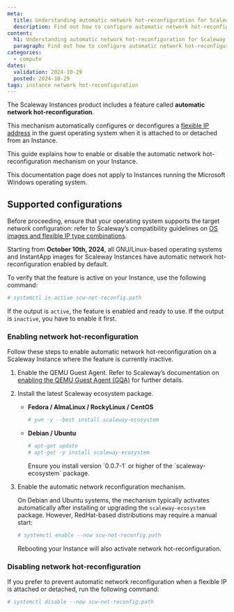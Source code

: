 ```yaml
---
meta:
  title: Understanding automatic network hot-reconfiguration for Scaleway Instances
  description: Find out how to configure automatic network hot-reconfiguration for Scaleway Instances.
content:
  h1: Understanding automatic network hot-reconfiguration for Scaleway Instances
  paragraph: Find out how to configure automatic network hot-reconfiguration for Scaleway Instances.
categories:
  - compute
dates:
  validation: 2024-10-29
  posted: 2024-10-29
tags: instance network hot-reconfiguration
---
```


The Scaleway Instances product includes a feature called **automatic network hot-reconfiguration**.

This mechanism automatically configures or deconfigures a [flexible IP address](/compute/instances/concepts/#flexible-ip) in the guest operating system when it is attached to or detached from an Instance.

This guide explains how to enable or disable the automatic network hot-reconfiguration mechanism on your Instance.

<Message type="note">
  This documentation page does not apply to Instances running the Microsoft Windows operating system.
</Message>

## Supported configurations

Before proceeding, ensure that your operating system supports the target network configuration: refer to Scaleway’s compatibility guidelines on [OS images and flexible IP type combinations](/compute/instances/reference-content/comaptibility-scw-os-images-flexible-ip/).

Starting from **October 10th, 2024**, all GNU/Linux-based operating systems and InstantApp images for Scaleway Instances have automatic network hot-reconfiguration enabled by default.

To verify that the feature is active on your Instance, use the following command:

```bash
# systemctl is-active scw-net-reconfig.path
```

If the output is `active`, the feature is enabled and ready to use. If the output is `inactive`, you have to enable it first.


### Enabling network hot-reconfiguration

Follow these steps to enable automatic network hot-reconfiguration on a Scaleway Instance where the feature is currently inactive.

1. Enable the QEMU Guest Agent. Refer to Scaleway’s documentation on [enabling the QEMU Guest Agent (GQA)](compute/instances/reference-content/understanding-qemu-guest-agent/#opting-in) for further details.

2. Install the latest Scaleway ecosystem package.

   - **Fedora / AlmaLinux / RockyLinux / CentOS**
     ```bash
     # yum -y --best install scaleway-ecosystem
     ```

   - **Debian / Ubuntu**
     ```bash
     # apt-get update
     # apt-get -y install scaleway-ecosystem
     ```

     <Message type="note">
       Ensure you install version `0.0.7-1` or higher of the `scaleway-ecosystem` package.
     </Message>

3. Enable the automatic network reconfiguration mechanism.

   On Debian and Ubuntu systems, the mechanism typically activates automatically after installing or upgrading the `scaleway-ecosystem` package. However, RedHat-based distributions may require a manual start:

   ```bash
   # systemctl enable --now scw-net-reconfig.path
   ```

   <Message type="note">
     Rebooting your Instance will also activate network hot-reconfiguration.
   </Message>

### Disabling network hot-reconfiguration

If you prefer to prevent automatic network reconfiguration when a flexible IP is attached or detached, run the following command:

   ```bash
   # systemctl disable --now scw-net-reconfig.path
   ```